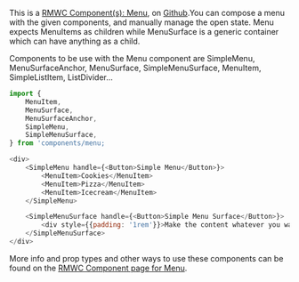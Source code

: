 This is a [RMWC Component(s): Menu](https://rmwc.io/menus), on [Github](https://github.com/jamesmfriedman/rmwc/tree/master/src/menu).You can compose a menu with the given components, and manually manage the open state. Menu expects MenuItems as children while MenuSurface is a generic container which can have anything as a child.

Components to be use with the Menu component are SimpleMenu, MenuSurfaceAnchor, MenuSurface, SimpleMenuSurface, MenuItem, SimpleListItem, ListDivider...

```js
import {
    MenuItem,
    MenuSurface,
    MenuSurfaceAnchor,
    SimpleMenu,
    SimpleMenuSurface,
} from 'components/menu;
```

```js live=true
<div>
    <SimpleMenu handle={<Button>Simple Menu</Button>}>
        <MenuItem>Cookies</MenuItem>
        <MenuItem>Pizza</MenuItem>
        <MenuItem>Icecream</MenuItem>
    </SimpleMenu>

    <SimpleMenuSurface handle={<Button>Simple Menu Surface</Button>}>
        <div style={{padding: '1rem'}}>Make the content whatever you want.</div>
    </SimpleMenuSurface>
</div>
```

More info and prop types and other ways to use these components can be found on the [RMWC Component page for Menu](https://rmwc.io/menus).
